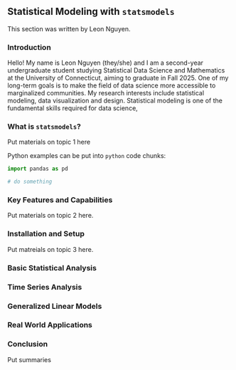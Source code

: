 ## Statistical Modeling with `statsmodels`

This section was written by Leon Nguyen.

### Introduction

Hello! My name is Leon Nguyen (they/she) and I am a second-year undergraduate 
student studying Statistical Data Science and Mathematics at the University 
of Connecticut, aiming to graduate in Fall 2025. One of my long-term goals is to 
make the field of data science more accessible to marginalized communities. My 
research interests include statistical modeling, data visualization and design. 
Statistical modeling is one of the fundamental skills required for data science, 


### What is `statsmodels`?

Put materials on topic 1 here

Python examples can be put into `python` code chunks:

```python
import pandas as pd

# do something
```

### Key Features and Capabilities

Put materials on topic 2 here.

### Installation and Setup

Put matreials on topic 3 here.


### Basic Statistical Analysis

### Time Series Analysis

### Generalized Linear Models

### Real World Applications

### Conclusion

Put summaries
